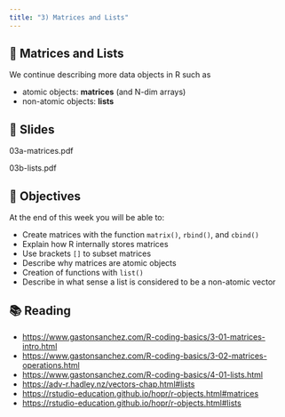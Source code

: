 ```yaml
---
title: "3) Matrices and Lists"
---
```



## 📖 Matrices and Lists

We continue describing more data objects in R such as

- atomic objects: __matrices__ (and N-dim arrays)
- non-atomic objects: __lists__



## 📰 Slides

03a-matrices.pdf

03b-lists.pdf



## 🎯 Objectives

At the end of this week you will be able to:

- Create matrices with the function `matrix()`, `rbind()`, and `cbind()`
- Explain how R internally stores matrices
- Use brackets `[]` to subset matrices
- Describe why matrices are atomic objects
- Creation of functions with `list()`
- Describe in what sense a list is considered to be a non-atomic vector
 


## 📚 Reading

- <https://www.gastonsanchez.com/R-coding-basics/3-01-matrices-intro.html>
- <https://www.gastonsanchez.com/R-coding-basics/3-02-matrices-operations.html>
- <https://www.gastonsanchez.com/R-coding-basics/4-01-lists.html>
- <https://adv-r.hadley.nz/vectors-chap.html#lists>
- <https://rstudio-education.github.io/hopr/r-objects.html#matrices>
- <https://rstudio-education.github.io/hopr/r-objects.html#lists>

